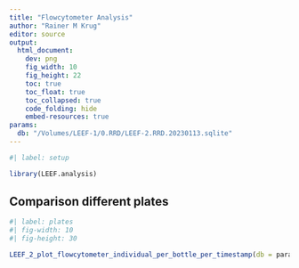 ```yaml
---
title: "Flowcytometer Analysis"
author: "Rainer M Krug"
editor: source
output:
  html_document:
    dev: png
    fig_width: 10
    fig_height: 22
    toc: true
    toc_float: true
    toc_collapsed: true
    code_folding: hide
    embed-resources: true
params:
  db: "/Volumes/LEEF-1/0.RRD/LEEF-2.RRD.20230113.sqlite"
---
```


```r
#| label: setup

library(LEEF.analysis)
```
## Comparison different plates


```r
#| label: plates
#| fig-width: 10
#| fig-height: 30

LEEF_2_plot_flowcytometer_individual_per_bottle_per_timestamp(db = params$db)
```
